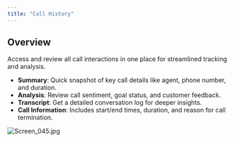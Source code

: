 ```yaml
---
title: "Call History"
---
```


## **Overview**

Access and review all call interactions in one place for streamlined tracking and analysis.

- **Summary**: Quick snapshot of key call details like agent, phone number, and duration.
- **Analysis**: Review call sentiment, goal status, and customer feedback.
- **Transcript**: Get a detailed conversation log for deeper insights.
- **Call Information**: Includes start/end times, duration, and reason for call termination.

![Screen_045.jpg](/images/Screen_045.jpg)